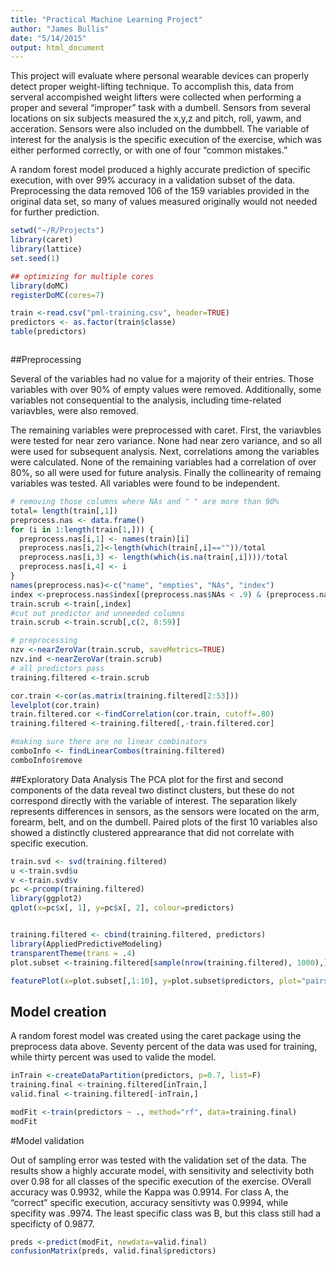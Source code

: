 ```yaml
---
title: "Practical Machine Learning Project"
author: "James Bullis"
date: "5/14/2015"
output: html_document
---
```


This project will evaluate where personal wearable devices can properly detect proper weight-lifting technique.  To  accomplish this, data from serveral accompished weight lifters were collected when performing a proper and several "improper" task with a dumbell.  Sensors from several locations on six subjects measured the x,y,z and pitch, roll, yawm, and acceration.  Sensors were also included on the dumbbell.  The variable of interest for the analysis is the 
specific execution of the exercise, which was either performed correctly, or with one of four "common mistakes."

A random forest model produced a highly accurate prediction of specific execution, with over 99% accuracy in a validation subset of the data.  Preprocessing the data removed 106 of the 159 variables provided in the original data set, so many of values measured originally would not needed for further prediction. 


```r
setwd("~/R/Projects")
library(caret)
library(lattice)
set.seed(1)

## optimizing for multiple cores
library(doMC)
registerDoMC(cores=7)

train <-read.csv("pml-training.csv", header=TRUE)
predictors <- as.factor(train$classe)
table(predictors)



```

##Preprocessing

Several of the variables had no value for a majority of their entries.  Those variables with over 90% of empty values were removed.  Additionally, some variables not consequential to the analysis, including time-related variavbles, were also removed.

The remaining variables were preprocessed with caret.  First, the variavbles were tested for near zero variance.  None had near zero variance, and so all were used for subsequent analysis.  Next, correlations among the variables were calculated.  None of the remaining variables had a correlation of over 80%, so all were used for future analysis.  Finally the collinearity of remaing variables was tested.  All variables were found to be independent.  


```r
# removing those columns where NAs and " " are more than 90%
total= length(train[,1])
preprocess.nas <- data.frame()
for (i in 1:length(train[1,])) {
  preprocess.nas[i,1] <- names(train)[i]
  preprocess.nas[i,2]<-length(which(train[,i]==""))/total
  preprocess.nas[i,3] <- length(which(is.na(train[,i])))/total
  preprocess.nas[i,4] <- i
}
names(preprocess.nas)<-c("name", "empties", "NAs", "index")
index <-preprocess.nas$index[(preprocess.nas$NAs < .9) & (preprocess.nas$empties < .9)]
train.scrub <-train[,index]
#cut out predictor and unneeded columns
train.scrub <-train.scrub[,c(2, 8:59)]

# preprocessing
nzv <-nearZeroVar(train.scrub, saveMetrics=TRUE)
nzv.ind <-nearZeroVar(train.scrub)
# all predictors pass
training.filtered <-train.scrub

cor.train <-cor(as.matrix(training.filtered[2:53]))
levelplot(cor.train)
train.filtered.cor <-findCorrelation(cor.train, cutoff=.80)
training.filtered <-training.filtered[,-train.filtered.cor]

#making sure there are no linear combinators
comboInfo <- findLinearCombos(training.filtered)
comboInfo$remove


```

##Exploratory Data Analysis
The PCA plot for the first and second components of the data reveal two distinct clusters, but these do not correspond directly with the variable of interest.  The separation likely represents differences in sensors, as the sensors were located on the arm, forearm, belt, and on the dumbell.  Paired plots of the first 10 variables also showed a distinctly clustered apprearance that did not correlate with specific execution.


```r
train.svd <- svd(training.filtered)
u <-train.svd$u
v <-train.svd$v 
pc <-prcomp(training.filtered)
library(ggplot2)
qplot(x=pc$x[, 1], y=pc$x[, 2], colour=predictors)


training.filtered <- cbind(training.filtered, predictors)
library(AppliedPredictiveModeling)
transparentTheme(trans = .4)
plot.subset <-training.filtered[sample(nrow(training.filtered), 1000),]

featurePlot(x=plot.subset[,1:10], y=plot.subset$predictors, plot="pairs",auto.key = list(columns = 5))

```

## Model creation
A random forest model was created using the caret package using the preprocess data above.  Seventy percent of the data was used for training, while thirty percent was used to valide the model.


```r
inTrain <-createDataPartition(predictors, p=0.7, list=F)
training.final <-training.filtered[inTrain,]
valid.final <-training.filtered[-inTrain,]

modFit <-train(predictors ~ ., method="rf", data=training.final)
modFit

```


#Model validation

Out of sampling error was tested with the validation set of the data.  The results show a highly accurate model, with sensitivity and selectivity both over 0.98 for all classes of the specific execution of the exercise.  OVerall accuracy was 0.9932, while the Kappa was 0.9914.  For class A, the "correct" specific execution, accuracy sensitivty was 0.9994, while specifity was .9974.  The least specific class was B, but this class still had a specificty of 0.9877.

```r

preds <-predict(modFit, newdata=valid.final)
confusionMatrix(preds, valid.final$predictors)

```







